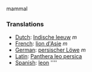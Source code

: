 mammal

===Translations===
*[[Dutch]]: [[Indische leeuw]] ''m''
*[[French]]: [[lion d'Asie]] ''m''
*[[German]]: [[persischer Löwe]] ''m''
*[[Latin]]: [[Panthera leo persica]]
*[[Spanish]]: [[leon]] ''''